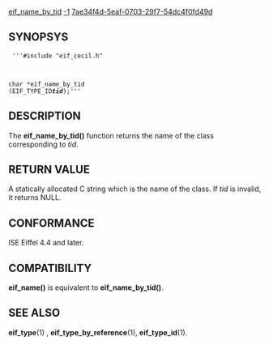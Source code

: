 [[Property:title|eif_name_by_tid]]
[[Property:weight|-1]]
[[Property:uuid|7ae34f4d-5eaf-0703-29f7-54dc4f0fd49d]]
==SYNOPSYS==
<code>
'''#include "eif_cecil.h"

char *eif_name_by_tid (EIF_TYPE_ID''' ''tid''''');'''</code>

==DESCRIPTION==
The '''eif_name_by_tid()''' function returns the name of the class corresponding to ''tid''. 
==RETURN VALUE==
A statically allocated C string which is the name of the class. If ''tid'' is invalid, it returns NULL. 
==CONFORMANCE==
ISE Eiffel 4.4 and later. 
==COMPATIBILITY==
'''eif_name()''' is equivalent to '''eif_name_by_tid()'''. 
==SEE ALSO==
'''eif_type'''(1) , '''eif_type_by_reference'''(1), '''eif_type_id'''(1). 



